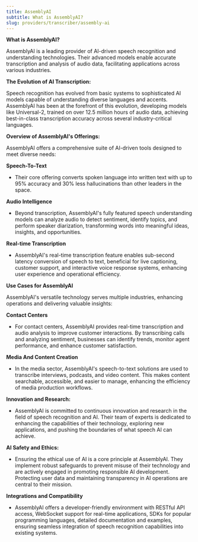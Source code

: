 ```yaml
---
title: AssemblyAI
subtitle: What is AssemblyAI?
slug: providers/transcriber/assembly-ai
---
```


**What is AssemblyAI?**

AssemblyAI is a leading provider of AI-driven speech recognition and understanding technologies. Their advanced models enable accurate transcription and analysis of audio data, facilitating applications across various industries.

**The Evolution of AI Transcription:**

Speech recognition has evolved from basic systems to sophisticated AI models capable of understanding diverse languages and accents. AssemblyAI has been at the forefront of this evolution, developing models like Universal-2, trained on over 12.5 million hours of audio data, achieving best-in-class transcription accuracy across several industry-critical languages. 

**Overview of AssemblyAI's Offerings:**

AssemblyAI offers a comprehensive suite of AI-driven tools designed to meet diverse needs:

**Speech-To-Text**

- Their core offering converts spoken language into written text with up to 95% accuracy and 30% less hallucinations than other leaders in the space.

**Audio Intelligence**

- Beyond transcription, AssemblyAI's fully featured speech understanding models can analyze audio to detect sentiment, identify topics, and perform speaker diarization, transforming words into meaningful ideas, insights, and opportunities.

**Real-time Transcription**

- AssemblyAI's real-time transcription feature enables sub-second latency conversion of speech to text, beneficial for live captioning, customer support, and interactive voice response systems, enhancing user experience and operational efficiency.

**Use Cases for AssemblyAI**

AssemblyAI's versatile technology serves multiple industries, enhancing operations and delivering valuable insights:

**Contact Centers**

- For contact centers, AssemblyAI provides real-time transcription and audio analysis to improve customer interactions. By transcribing calls and analyzing sentiment, businesses can identify trends, monitor agent performance, and enhance customer satisfaction. 

**Media And Content Creation**

- In the media sector, AssemblyAI's speech-to-text solutions are used to transcribe interviews, podcasts, and video content. This makes content searchable, accessible, and easier to manage, enhancing the efficiency of media production workflows.

**Innovation and Research:**

- AssemblyAI is committed to continuous innovation and research in the field of speech recognition and AI. Their team of experts is dedicated to enhancing the capabilities of their technology, exploring new applications, and pushing the boundaries of what speech AI can achieve.

**AI Safety and Ethics:**

- Ensuring the ethical use of AI is a core principle at AssemblyAI. They implement robust safeguards to prevent misuse of their technology and are actively engaged in promoting responsible AI development. Protecting user data and maintaining transparency in AI operations are central to their mission.

**Integrations and Compatibility**

- AssemblyAI offers a developer-friendly environment with RESTful API access, WebSocket support for real-time applications, SDKs for popular programming languages, detailed documentation and examples, ensuring seamless integration of speech recognition capabilities into existing systems.
